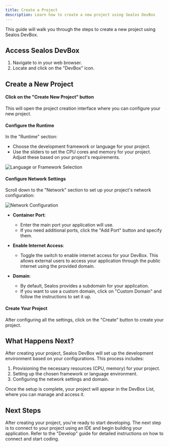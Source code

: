 ```yaml
---
title: Create a Project
description: Learn how to create a new project using Sealos DevBox
---
```



This guide will walk you through the steps to create a new project using Sealos DevBox.

## Access Sealos DevBox

1. Navigate to <AppDashboardLink /> in your web browser.
2. Locate and click on the "DevBox" icon.

## Create a New Project

<div className='fd-steps [&_h4]:fd-step'>

<h4>Click on the "Create New Project" button</h4>

This will open the project creation interface where you can configure your new project.

<h4>Configure the Runtime</h4>

In the "Runtime" section:

- Choose the development framework or language for your project.
- Use the sliders to set the CPU cores and memory for your project. Adjust these based on your project's requirements.

![Language or Framework Selection](./images/devbox-runtime-selection.png)

<h4>Configure Network Settings</h4>

Scroll down to the "Network" section to set up your project's network configuration:

![Network Configuration](./images/devbox-network-config.png)

- **Container Port**:

  - Enter the main port your application will use.
  - If you need additional ports, click the "Add Port" button and specify them.

- **Enable Internet Access**:

  - Toggle the switch to enable internet access for your DevBox. This allows external users to access your application through the public internet using the provided domain.

- **Domain**:
  - By default, Sealos provides a subdomain for your application.
  - If you want to use a custom domain, click on "Custom Domain" and follow the instructions to set it up.

<h4>Create Your Project</h4>

After configuring all the settings, click on the "Create" button to create your project.

</div>

## What Happens Next?

After creating your project, Sealos DevBox will set up the development environment based on your configurations. This process includes:

1. Provisioning the necessary resources (CPU, memory) for your project.
2. Setting up the chosen framework or language environment.
3. Configuring the network settings and domain.

Once the setup is complete, your project will appear in the DevBox List, where you can manage and access it.

## Next Steps

After creating your project, you're ready to start developing. The next step is to connect to your project using an IDE and begin building your application. Refer to the "Develop" guide for detailed instructions on how to connect and start coding.
